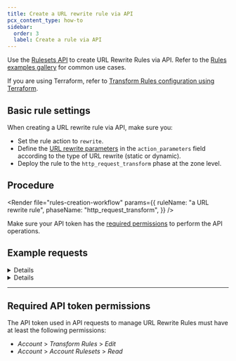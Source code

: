 ```yaml
---
title: Create a URL rewrite rule via API
pcx_content_type: how-to
sidebar:
  order: 3
  label: Create a rule via API
---
```



Use the [Rulesets API](/ruleset-engine/rulesets-api/) to create URL Rewrite Rules via API. Refer to the [Rules examples gallery](/rules/transform/examples/?operation=Rewrite+URL) for common use cases.

If you are using Terraform, refer to [Transform Rules configuration using Terraform](/terraform/additional-configurations/transform-rules/#create-a-url-rewrite-rule).

## Basic rule settings

When creating a URL rewrite rule via API, make sure you:

- Set the rule action to `rewrite`.
- Define the [URL rewrite parameters](/rules/transform/url-rewrite/reference/parameters/#api-information) in the `action_parameters` field according to the type of URL rewrite (static or dynamic).
- Deploy the rule to the `http_request_transform` phase at the zone level.

## Procedure

<Render
	file="rules-creation-workflow"
	params={{
		ruleName: "a URL rewrite rule",
		phaseName: "http_request_transform",
	}}
/>

Make sure your API token has the [required permissions](#required-api-token-permissions) to perform the API operations.

## Example requests

<Details header="Example: Add a rule that performs a static URL rewrite">

The following example sets the rules of an existing phase ruleset (`$RULESET_ID`) to a single URL rewrite rule — performing a static rewrite of the URI path — using the [Update a zone ruleset](/api/resources/rulesets/methods/update/) operation. The response will contain the complete definition of the ruleset you updated.

<APIRequest
	path="/zones/{zone_id}/rulesets/{ruleset_id}"
	method="PUT"
	json={{
		rules: [
			{
				expression: '(http.request.uri.query contains "eu")',
				description: "My first static URL rewrite rule",
				action: "rewrite",
				action_parameters: {
					uri: {
						path: {
							value: "/emea.html",
						},
					},
				},
			},
		],
	}}
/>

```json output
{
	"result": {
		"id": "<RULESET_ID>",
		"name": "Zone-level Transform Ruleset",
		"description": "Zone-level ruleset that will execute Transform Rules.",
		"kind": "zone",
		"version": "2",
		"rules": [
			{
				"id": "<RULE_ID>",
				"version": "1",
				"action": "rewrite",
				"action_parameters": {
					"uri": {
						"path": {
							"value": "/emea.html"
						}
					}
				},
				"expression": "(http.request.uri.query contains \"eu\")",
				"description": "My first static URL rewrite rule",
				"last_updated": "2021-04-14T14:42:04.219025Z",
				"ref": "<RULE_REF>"
			}
		],
		"last_updated": "2021-04-14T14:42:04.219025Z",
		"phase": "http_request_transform"
	},
	"success": true,
	"errors": [],
	"messages": []
}
```

</Details>

<Details header="Example: Add a rule that performs a dynamic URL rewrite">

The following example sets the rules of an existing phase ruleset (`$RULESET_ID`) to a single URL rewrite rule — performing a dynamic rewrite of the URI path — using the [Update a zone ruleset](/api/resources/rulesets/methods/update/) operation. The response will contain the complete definition of the ruleset you updated.

<APIRequest
	path="/zones/{zone_id}/rulesets/{ruleset_id}"
	method="PUT"
	json={{
		rules: [
			{
				expression: 'starts_with(http.request.uri.path, "/news/2012/")',
				description: "My first dynamic URL rewrite rule",
				action: "rewrite",
				action_parameters: {
					uri: {
						path: {
							expression: 'concat("/archive", http.request.uri.path)',
						},
					},
				},
			},
		],
	}}
/>

```json output
{
	"result": {
		"id": "<RULESET_ID>",
		"name": "Zone-level Transform Ruleset",
		"description": "Zone-level ruleset that will execute Transform Rules.",
		"kind": "zone",
		"version": "2",
		"rules": [
			{
				"id": "<RULE_ID>",
				"version": "1",
				"action": "rewrite",
				"action_parameters": {
					"uri": {
						"path": {
							"expression": "concat(\"/archive\", http.request.uri.path)"
						}
					}
				},
				"expression": "starts_with(http.request.uri.path, \"/news/2012/\")",
				"description": "My first dynamic URL rewrite rule",
				"last_updated": "2021-04-14T14:42:04.219025Z",
				"ref": "<RULE_REF>"
			}
		],
		"last_updated": "2021-04-14T14:42:04.219025Z",
		"phase": "http_request_transform"
	},
	"success": true,
	"errors": [],
	"messages": []
}
```

</Details>

---

## Required API token permissions

The API token used in API requests to manage URL Rewrite Rules must have at least the following permissions:

- _Account_ > _Transform Rules_ > _Edit_
- _Account_ > _Account Rulesets_ > _Read_

